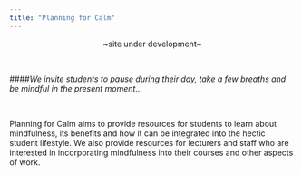 ```yaml
---
title: "Planning for Calm"
---
```


<center> ~site under development~ </center>

<br>

####*We invite students to pause during their day, take a few breaths and be mindful in the present moment...*

<br>

Planning for Calm aims to provide resources for students to learn about mindfulness, its benefits and how it can be integrated into the hectic student lifestyle. We also provide resources for lecturers and staff who are interested in incorporating mindfulness into their courses and other aspects of work.